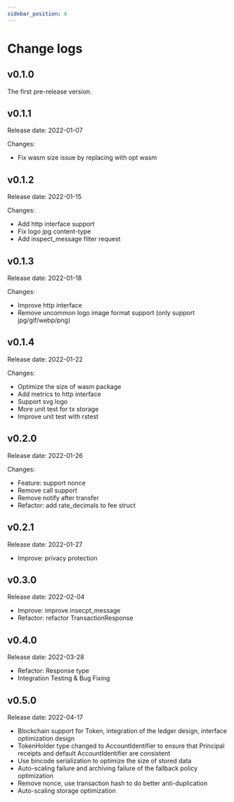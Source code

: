 ```yaml
---
sidebar_position: 6
---
```


# Change logs

<h2>v0.1.0</h2> 
The first pre-release version.

<h2>v0.1.1</h2>
Release date: 2022-01-07  

Changes:  
 - Fix wasm size issue by replacing with opt wasm

<h2>v0.1.2</h2> 
Release date: 2022-01-15  

Changes:
- Add http interface support  
- Fix logo jpg content-type  
- Add inspect_message filter request 

<h2>v0.1.3</h2> 
Release date: 2022-01-18    

Changes:
- Improve http interface  
- Remove uncommon logo image format support (only support jpg/gif/webp/png) 

<h2>v0.1.4</h2> 
Release date: 2022-01-22

Changes:
- Optimize the size of wasm package    
- Add metrics to http interface  
- Support svg logo  
- More unit test for tx storage   
- Improve unit test with rstest  

<h2>v0.2.0</h2> 
Release date: 2022-01-26

Changes:
- Feature: support nonce
- Remove call support
- Remove notify after transfer
- Refactor: add rate_decimals to fee struct

<h2>v0.2.1</h2>
Release date: 2022-01-27

- Improve: privacy protection

<h2>v0.3.0</h2>
Release date: 2022-02-04

- Improve: improve insecpt_message
- Refactor: refactor TransactionResponse

<h2>v0.4.0</h2>
Release date: 2022-03-28

- Refactor: Response type
- Integration Testing & Bug Fixing

<h2>v0.5.0</h2>
Release date: 2022-04-17

- Blockchain support for Token, integration of the ledger design, interface optimization design
- TokenHolder type changed to AccountIdentifier to ensure that Principal receipts and default AccountIdentifier are consistent
- Use bincode serialization to optimize the size of stored data
- Auto-scaling failure and archiving failure of the fallback policy optimization
- Remove nonce, use transaction hash to do better anti-duplication
- Auto-scaling storage optimization
